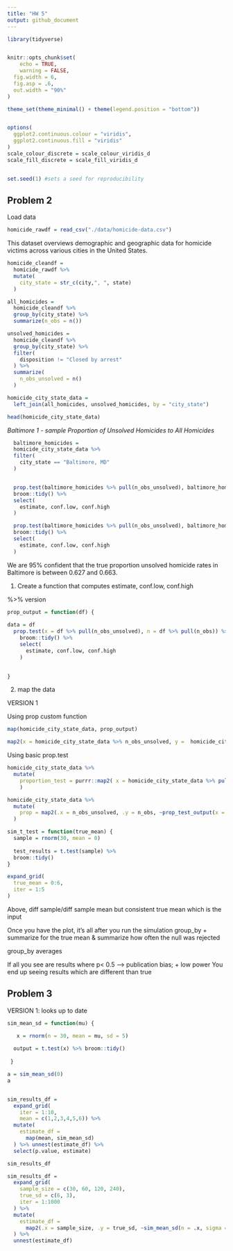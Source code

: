 ```yaml
---
title: "HW 5"
output: github_document
---
```


```r
library(tidyverse)


knitr::opts_chunk$set(
	echo = TRUE,
	warning = FALSE,
  fig.width = 6,
  fig.asp = .6,
  out.width = "90%"
)

theme_set(theme_minimal() + theme(legend.position = "bottom"))


options(
  ggplot2.continuous.colour = "viridis",
  ggplot2.continuous.fill = "viridis"
)
scale_colour_discrete = scale_colour_viridis_d
scale_fill_discrete = scale_fill_viridis_d


set.seed(1) #sets a seed for reproducibility
```

## Problem 2

Load data 

```r
homicide_rawdf = read_csv("./data/homicide-data.csv")
```
This dataset overviews demographic and geographic data for homicide victims across various cities in the United States. 

```r
homicide_cleandf = 
  homicide_rawdf %>% 
  mutate(
    city_state = str_c(city,", ", state)
  )
```


```r
all_homicides = 
  homicide_cleandf %>% 
  group_by(city_state) %>% 
  summarize(n_obs = n())
```
```r
unsolved_homicides = 
  homicide_cleandf %>% 
  group_by(city_state) %>% 
  filter(
    disposition != "Closed by arrest"
  ) %>% 
  summarize(
    n_obs_unsolved = n()
  )
```

```r
homicide_city_state_data = 
  left_join(all_homicides, unsolved_homicides, by = "city_state")

head(homicide_city_state_data)
```



_Baltimore 1 - sample Proportion of Unsolved Homicides to All Homicides_
```r

  baltimore_homicides = 
  homicide_city_state_data %>% 
  filter(
    city_state == "Baltimore, MD"
  ) 


  prop.test(baltimore_homicides %>% pull(n_obs_unsolved), baltimore_homicides %>% pull(n_obs)) %>% 
  broom::tidy() %>% 
  select(
    estimate, conf.low, conf.high
  )

```


```r
  prop.test(baltimore_homicides %>% pull(n_obs_unsolved), baltimore_homicides %>% pull(n_obs)) %>% 
  broom::tidy() %>% 
  select(
    estimate, conf.low, conf.high
  )

```


We are 95% confident that the true proportion unsolved homicide rates in Baltimore is between 0.627 and 0.663.

1. Create a function that computes estimate, conf.low, conf.high

%>%  version
```r

prop_output = function(df) {
  
data = df
  prop.test(x = df %>% pull(n_obs_unsolved), n = df %>% pull(n_obs)) %>% 
    broom::tidy() %>% 
    select(
      estimate, conf.low, conf.high
    )
  

}


```

2. map the data

VERSION 1

Using prop custom function
```r
map(homicide_city_state_data, prop_output)
```

```r
map2(x = homicide_city_state_data %>% n_obs_unsolved, y =  homicide_city_state_data %>% n_obs, ~prop_output(homicide_city_state_data))
```

Using basic prop.test
```r

homicide_city_state_data %>% 
  mutate(
    proportion_test = purrr::map2( x = homicide_city_state_data %>% pull(n_obs_unsolved), y = homicide_city_state_data %>% pull(n_obs), .f = ~prop.test(x = .x, n = .y))
    ) 


```


```r
homicide_city_state_data %>% 
  mutate(
    prop = map2(.x = n_obs_unsolved, .y = n_obs, ~prop_test_output(x = .x, n = .y))
  )
```



```r
sim_t_test = function(true_mean) {
  sample = rnorm(30, mean = 0)
  
  test_results = t.test(sample) %>% 
  broom::tidy()
}

expand_grid(
  true_mean = 0:6, 
  iter = 1:5
)
```

Above, diff sample/diff sample mean but consistent true mean which is the input

Once you have the plot, it's all after you run the simulation 
group_by + summarize for the true mean & summarize how often the null was rejected

group_by averages 

If all you see are results where p< 0.5 --> publication bias; + low power 
 You end up seeing results which are different than true 
 
 
## Problem 3


 VERSION 1: looks up to date
```r

sim_mean_sd = function(mu) {

   x = rnorm(n = 30, mean = mu, sd = 5) 
   
  output = t.test(x) %>% broom::tidy()
  
 }

a = sim_mean_sd(0)
a


sim_results_df = 
  expand_grid(
    iter = 1:10,
    mean = c(1,2,3,4,5,6)) %>% 
  mutate(
    estimate_df = 
      map(mean, sim_mean_sd)
  ) %>% unnest(estimate_df) %>% 
  select(p.value, estimate)

sim_results_df


```




```r
sim_results_df = 
  expand_grid(
    sample_size = c(30, 60, 120, 240),
    true_sd = c(6, 3),
    iter = 1:1000
  ) %>% 
  mutate(
    estimate_df = 
      map2(.x = sample_size, .y = true_sd, ~sim_mean_sd(n = .x, sigma = .y))
  ) %>% 
  unnest(estimate_df)

```

 
 
 
 
